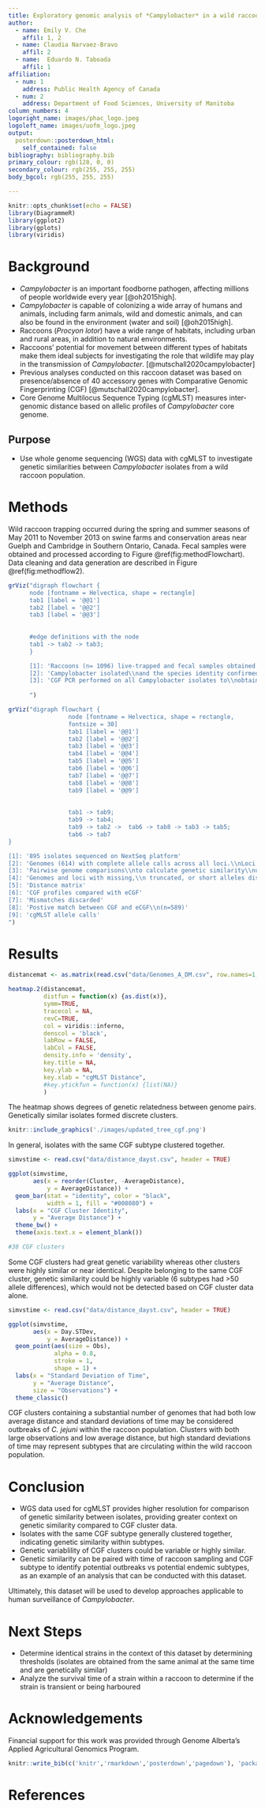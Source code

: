 ```yaml
---
title: Exploratory genomic analysis of *Campylobacter* in a wild raccoon population 
author:
  - name: Emily V. Che
    affil: 1, 2
  - name: Claudia Narvaez-Bravo
    affil: 2
  - name:  Eduardo N. Taboada
    affil: 1  
affiliation:
  - num: 1
    address: Public Health Agency of Canada
  - num: 2
    address: Department of Food Sciences, University of Manitoba
column_numbers: 4
logoright_name: images/phac_logo.jpeg
logoleft_name: images/uofm_logo.jpeg
output: 
  posterdown::posterdown_html:
    self_contained: false
bibliography: bibliography.bib
primary_colour: rgb(128, 0, 0)
secondary_colour: rgb(255, 255, 255)
body_bgcol: rgb(255, 255, 255)

---
```


```r
knitr::opts_chunk$set(echo = FALSE)
library(DiagrammeR)
library(ggplot2)
library(gplots)
library(viridis)

```

# Background

- *Campylobacter* is an important foodborne pathogen, affecting millions of people worldwide every year [@oh2015high].
-	*Campylobacter* is capable of colonizing a wide array of humans and animals, including farm animals, wild and domestic animals, and can also be found in the environment (water and soil) [@oh2015high]. 
-	Raccoons (*Procyon lotor*) have a wide range of habitats, including urban and rural areas, in addition to natural environments. 
-	Raccoons’ potential for movement between different types of habitats make them ideal subjects for investigating the role that wildlife may play in the transmission of *Campylobacter*. [@mutschall2020campylobacter]
- Previous analyses conducted on this raccoon dataset was based on presence/absence of 40 accessory genes with Comparative Genomic Fingerprinting (CGF) [@mutschall2020campylobacter]. 
- Core Genome Multilocus Sequence Typing (cgMLST) measures inter-genomic distance based on allelic profiles of *Campylobacter* core genome. 


## Purpose

- Use whole genome sequencing (WGS) data with cgMLST to investigate genetic similarities between *Campylobacter* isolates from a wild raccoon population. 

# Methods

Wild raccoon trapping occurred during the spring and summer seasons of May 2011 to November 2013 on swine farms and conservation areas near Guelph and Cambridge in Southern Ontario, Canada. Fecal samples were obtained and processed according to Figure \@ref(fig:methodFlowchart). Data cleaning and data generation are described in Figure \@ref(fig:methodflow2). 

```r
grViz("digraph flowchart {
      node [fontname = Helvectica, shape = rectangle]
      tab1 [label = '@@1']
      tab2 [label = '@@2']
      tab3 [label = '@@3']
    
      
      #edge definitions with the node
      tab1 -> tab2 -> tab3;
      }

      [1]: 'Raccoons (n= 1096) live-trapped and fecal samples obtained'
      [2]: 'Campylobacter isolated\\nand the species identity confirmed with PCR'
      [3]: 'CGF PCR performed on all Campylobacter isolates to\\nobtain binary fingerpints, which were assigned a subtype'
      
      ")
```


```r
grViz("digraph flowchart {
                 node [fontname = Helvectica, shape = rectangle,
                 fontsize = 30]
                 tab1 [label = '@@1']
                 tab2 [label = '@@2']
                 tab3 [label = '@@3']
                 tab4 [label = '@@4']
                 tab5 [label = '@@5']
                 tab6 [label = '@@6']
                 tab7 [label = '@@7']
                 tab8 [label = '@@8']
                 tab9 [label = '@@9']
                 
                 
                 tab1 -> tab9;
                 tab9 -> tab4;
                 tab9 -> tab2 ->  tab6 -> tab8 -> tab3 -> tab5;
                 tab6 -> tab7
}

[1]: '895 isolates sequenced on NextSeq platform'
[2]: 'Genomes (614) with complete allele calls across all loci.\\nLoci (685) with complete alleles across all genomes'
[3]: 'Pairwise genome comparisons\\nto calculate genetic similarity\\nusing GrapeTree'
[4]: 'Genomes and loci with missing,\\n truncated, or short alleles discarded'
[5]: 'Distance matrix'
[6]: 'CGF profiles compared with eCGF'
[7]: 'Mismatches discarded'
[8]: 'Postive match between CGF and eCGF\\n(n=589)'
[9]: 'cgMLST allele calls'
")
```


# Results


```r
distancemat <- as.matrix(read.csv("data/Genomes_A_DM.csv", row.names=1, header = TRUE))

heatmap.2(distancemat,
          distfun = function(x) {as.dist(x)},
          symm=TRUE,
          tracecol = NA,
          revC=TRUE,
          col = viridis::inferno,
          denscol = 'black',
          labRow = FALSE,
          labCol = FALSE,
          density.info = 'density',
          key.title = NA,
          key.ylab = NA,
          key.xlab = "cgMLST Distance",
          #key.ytickfun = function(x) {list(NA)}
          )
```

The heatmap shows degrees of genetic relatedness between genome pairs. Genetically similar isolates formed discrete clusters. 


```r
knitr::include_graphics('./images/updated_tree_cgf.png')

```
In general, isolates with the same CGF subtype clustered together. 


```r
simvstime <- read.csv("data/distance_dayst.csv", header = TRUE)

ggplot(simvstime,
       aes(x = reorder(Cluster, -AverageDistance),
           y = AverageDistance)) +
  geom_bar(stat = "identity", color = "black", 
           width = 1, fill = "#008080") +
  labs(x = "CGF Cluster Identity",
       y = "Average Distance") +
  theme_bw() +
  theme(axis.text.x = element_blank())

#38 CGF clusters

```

Some CGF clusters had great genetic variability whereas other clusters were highly similar or near identical. Despite belonging to the same CGF cluster, genetic similarity could be highly variable (6 subtypes had >50 allele differences), which would not be detected based on CGF cluster data alone. 


```r
simvstime <- read.csv("data/distance_dayst.csv", header = TRUE)

ggplot(simvstime,
       aes(x = Day.STDev,
           y = AverageDistance)) +
  geom_point(aes(size = Obs),
             alpha = 0.8,
             stroke = 1,
             shape = 1) +
  labs(x = "Standard Deviation of Time",
       y = "Average Distance",
       size = "Observations") +
  theme_classic()


```

CGF clusters containing a substantial number of genomes that had both low average distance and standard deviations of time may be considered outbreaks of *C. jejuni* within the raccoon population. Clusters with both large observations and low average distance, but high standard deviations of time may represent subtypes that are circulating within the wild raccoon population. 


# Conclusion

- WGS data used for cgMLST provides higher resolution for comparison of genetic similarity between isolates, providing greater context on genetic similarity compared to CGF cluster data.
- Isolates with the same CGF subtype generally clustered together, indicating genetic similarity within subtypes. 
- Genetic variablility of CGF clusters could be variable or highly similar. 
- Genetic similarity can be paired with time of raccoon sampling and CGF subtype to identify potential outbreaks vs potential endemic subtypes, as an example of an analysis that can be conducted with this dataset. 


Ultimately, this dataset will be used to develop approaches applicable to human surveillance of *Campylobacter*.

# Next Steps


- Determine identical strains in the context of this dataset by determining thresholds (isolates are obtained from the same animal at the same time and are genetically similar)
- Analyze the survival time of a strain within a raccoon to determine if the strain is transient or being harboured
 

# Acknowledgements

Financial support for this work was provided through Genome Alberta's Applied Agricultural Genomics Program. 

```r
knitr::write_bib(c('knitr','rmarkdown','posterdown','pagedown'), 'packages.bib')
```

# References
